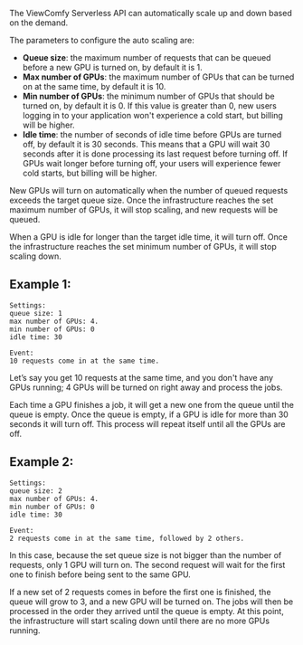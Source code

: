 The ViewComfy Serverless API can automatically scale up and down based on the demand.

The parameters to configure the auto scaling are:
- **Queue size**: the maximum number of requests that can be queued before a new GPU is turned on, by default it is 1. 
- **Max number of GPUs**: the maximum number of GPUs that can be turned on at the same time, by default it is 10.
- **Min number of GPUs**: the minimum number of GPUs that should be turned on, by default it is 0. If this value is greater than 0, new users logging in to your application won't experience a cold start, but billing will be higher.
- **Idle time**: the number of seconds of idle time before GPUs are turned off, by default it is 30 seconds. This means that a GPU will wait 30 seconds after it is done processing its last request before turning off. If GPUs wait longer before turning off, your users will experience fewer cold starts, but billing will be higher. 

New GPUs will turn on automatically when the number of queued requests exceeds the target queue size. Once the infrastructure reaches the set maximum number of GPUs, it will stop scaling, and new requests will be queued. 

When a GPU is idle for longer than the target idle time, it will turn off. Once the infrastructure reaches the set minimum number of GPUs, it will stop scaling down. 

## Example 1:
```
Settings:
queue size: 1
max number of GPUs: 4.
min number of GPUs: 0
idle time: 30

Event: 
10 requests come in at the same time.
```

Let’s say you get 10 requests at the same time, and you don't have any GPUs running; 4 GPUs will be turned on right away and process the jobs.
 
Each time a GPU finishes a job, it will get a new one from the queue until the queue is empty. Once the queue is empty, if a GPU is idle for more than 30 seconds it will turn off. This process will repeat itself until all the GPUs are off. 


## Example 2:
```
Settings:
queue size: 2
max number of GPUs: 4.
min number of GPUs: 0
idle time: 30

Event: 
2 requests come in at the same time, followed by 2 others.
```
In this case, because the set queue size is not bigger than the number of requests, only 1 GPU will turn on. The second request will wait for the first one to finish before being sent to the same GPU. 

If a new set of 2 requests comes in before the first one is finished, the queue will grow to 3, and a new GPU will be turned on. The jobs will then be processed in the order they arrived until the queue is empty. At this point, the infrastructure will start scaling down until there are no more GPUs running. 